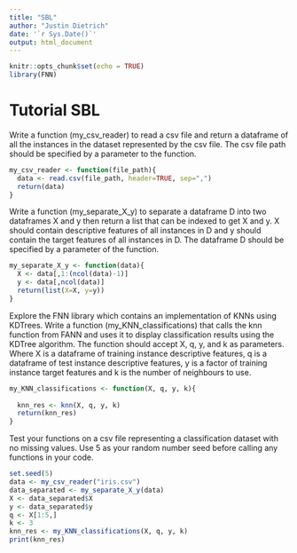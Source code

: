 ```yaml
---
title: "SBL"
author: "Justin Dietrich"
date: '`r Sys.Date()`'
output: html_document
---
```


```r
knitr::opts_chunk$set(echo = TRUE)
library(FNN)
```

# Tutorial SBL
Write a function (my_csv_reader) to read a csv file and return a dataframe of all the
instances in the dataset represented by the csv file. The csv file path should be specified by
a parameter to the function.
```r
my_csv_reader <- function(file_path){
  data <- read.csv(file_path, header=TRUE, sep=",")
  return(data)
}
```

Write a function (my_separate_X_y) to separate a dataframe D into two dataframes X and y
then return a list that can be indexed to get X and y. X should contain descriptive features of
all instances in D and y should contain the target features of all instances in D. The
dataframe D should be specified by a parameter of the function.
```r
my_separate_X_y <- function(data){
  X <- data[,1:(ncol(data)-1)]
  y <- data[,ncol(data)]
  return(list(X=X, y=y))
}
```

Explore the FNN library which contains an implementation of KNNs using KDTrees. Write a
function (my_KNN_classifications) that calls the knn function from FANN and uses it to
display classification results using the KDTree algorithm. The function should accept X, q, y,
and k as parameters. Where X is a dataframe of training instance descriptive features, q is a
dataframe of test instance descriptive features, y is a factor of training instance target
features and k is the number of neighbours to use.
```r
my_KNN_classifications <- function(X, q, y, k){
  
  knn_res <- knn(X, q, y, k)
  return(knn_res)
}
```

Test your functions on a csv file representing a classification dataset with no missing values.
Use 5 as your random number seed before calling any functions in your code.
```r
set.seed(5)
data <- my_csv_reader("iris.csv")
data_separated <- my_separate_X_y(data)
X <- data_separated$X
y <- data_separated$y
q <- X[1:5,]
k <- 3
knn_res <- my_KNN_classifications(X, q, y, k)
print(knn_res)
```

